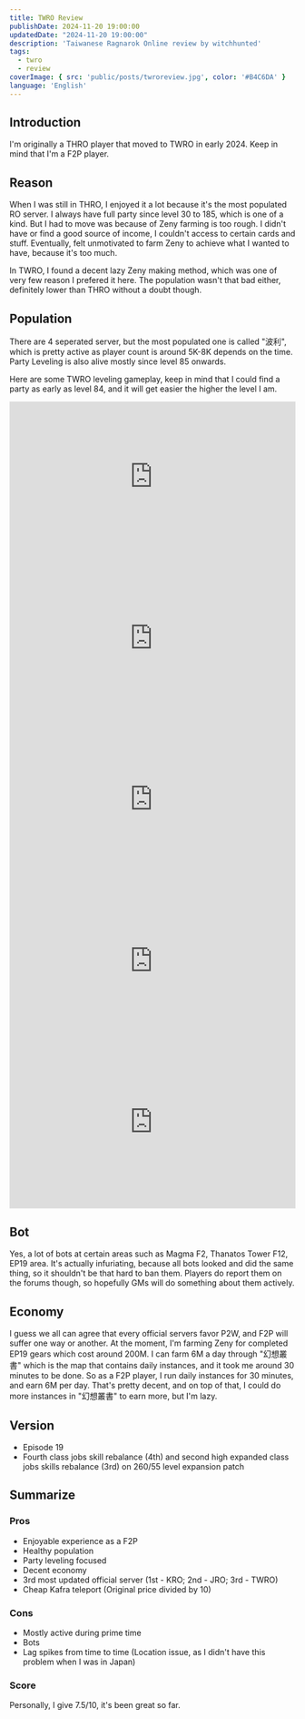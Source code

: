 ```yaml
---
title: TWRO Review
publishDate: 2024-11-20 19:00:00
updatedDate: "2024-11-20 19:00:00"
description: 'Taiwanese Ragnarok Online review by witchhunted'
tags:
  - twro
  - review
coverImage: { src: 'public/posts/twroreview.jpg', color: '#B4C6DA' }
language: 'English'
---
```



## Introduction

I'm originally a THRO player that moved to TWRO in early 2024. Keep in mind that I'm a F2P player.

## Reason

When I was still in THRO, I enjoyed it a lot because it's the most populated RO server. I always have full party since level 30 to 185,
which is one of a kind. But I had to move was because of Zeny farming is too rough.
I didn't have or find a good source of income, I couldn't access to certain cards and stuff.
Eventually, felt unmotivated to farm Zeny to achieve what I wanted to have, because it's too much.

In TWRO, I found a decent lazy Zeny making method, which was one of very few reason I prefered it here. The population wasn't that bad either,
definitely lower than THRO without a doubt though.

## Population

There are 4 seperated server, but the most populated one is called "波利", which is pretty active as player count is around 5K-8K depends on the time.
Party Leveling is also alive mostly since level 85 onwards.

Here are some TWRO leveling gameplay, keep in mind that I could find a party as early as level 84, and it will get easier the higher the level I am.

<Collapse title="Level 84 High Wizard @ ve_fild07">
<span><div style="position: relative; padding-bottom: 56.25%; height: 0; overflow: hidden; max-width: 100%; background-color: #000;">
  <iframe style="position: absolute; top: 0; left: 0; width: 100%; height: 100%; border: none;" 
          src="https://www.youtube-nocookie.com/embed/bmG--i1_wWI?si=2Fs48PkEfLb_1xON" 
          title="YouTube video player" 
          allow="accelerometer; autoplay; clipboard-write; encrypted-media; gyroscope; picture-in-picture; web-share" 
          referrerpolicy="strict-origin-when-cross-origin" 
          allowfullscreen></iframe>
</div>
</span>
</Collapse>

<Collapse title="Level 92 High Priest @ ve_fild07">
<span><div style="position: relative; padding-bottom: 56.25%; height: 0; overflow: hidden; max-width: 100%; background-color: #000;">
  <iframe style="position: absolute; top: 0; left: 0; width: 100%; height: 100%; border: none;" 
          src="https://www.youtube-nocookie.com/embed/WvcgPdpZqvI?si=PPm8hgl--0u96sWa" 
          title="YouTube video player" 
          allow="accelerometer; autoplay; clipboard-write; encrypted-media; gyroscope; picture-in-picture; web-share" 
          referrerpolicy="strict-origin-when-cross-origin" 
          allowfullscreen></iframe></div></span>
</Collapse>

<Collapse title="Level 108 High Priest @ Rachel Sanctuary">
<span><div style="position: relative; padding-bottom: 56.25%; height: 0; overflow: hidden; max-width: 100%; background-color: #000;">
  <iframe style="position: absolute; top: 0; left: 0; width: 100%; height: 100%; border: none;" 
          src="https://www.youtube-nocookie.com/embed/27im4UELDHs?si=JE4fUXWTqaJqDmCg" 
          title="YouTube video player" 
          allow="accelerometer; autoplay; clipboard-write; encrypted-media; gyroscope; picture-in-picture; web-share" 
          referrerpolicy="strict-origin-when-cross-origin" 
          allowfullscreen></iframe></div></span>
</Collapse>

<Collapse title="Level 176 Minstrel @ Illusion of Labyrinth">
<span><div style="position: relative; padding-bottom: 56.25%; height: 0; overflow: hidden; max-width: 100%; background-color: #000;">
  <iframe style="position: absolute; top: 0; left: 0; width: 100%; height: 100%; border: none;" 
          src="https://www.youtube-nocookie.com/embed/UDc6JkVdEMM?si=aKCYUcw1GgxSgGF1" 
          title="YouTube video player" 
          allow="accelerometer; autoplay; clipboard-write; encrypted-media; gyroscope; picture-in-picture; web-share" 
          referrerpolicy="strict-origin-when-cross-origin" 
          allowfullscreen></iframe></div></span>
</Collapse>

<Collapse title="Level 192 Minstrel @ Odin F4">
<span><div style="position: relative; padding-bottom: 56.25%; height: 0; overflow: hidden; max-width: 100%; background-color: #000;">
  <iframe style="position: absolute; top: 0; left: 0; width: 100%; height: 100%; border: none;" 
          src="https://www.youtube-nocookie.com/embed/2EwBMW84Uws?si=CwUSIIG_jwIy8z_2" 
          title="YouTube video player" 
          allow="accelerometer; autoplay; clipboard-write; encrypted-media; gyroscope; picture-in-picture; web-share" 
          referrerpolicy="strict-origin-when-cross-origin" 
          allowfullscreen></iframe></div></span>
</Collapse>

## Bot

Yes, a lot of bots at certain areas such as Magma F2, Thanatos Tower F12, EP19 area. It's actually infuriating, because all bots looked and did the same thing,
so it shouldn't be that hard to ban them. Players do report them on the forums though, so hopefully GMs will do something about them actively.

## Economy

I guess we all can agree that every official servers favor P2W, and F2P will suffer one way or another. At the moment, I'm farming Zeny for completed EP19 gears which cost around
200M. I can farm 6M a day through "幻想叢書" which is the map that contains daily instances, and it took me around 30 minutes to be done.
So as a F2P player, I run daily instances for 30 minutes, and earn 6M per day. That's pretty decent, and on top of that, I could do more instances in "幻想叢書" to earn more,
but I'm lazy.

## Version

- Episode 19
- Fourth class jobs skill rebalance (4th) and second high expanded class jobs skills rebalance (3rd) on 260/55 level expansion patch

## Summarize

### Pros

- Enjoyable experience as a F2P
- Healthy population
- Party leveling focused
- Decent economy
- 3rd most updated official server (1st - KRO; 2nd - JRO; 3rd - TWRO)
- Cheap Kafra teleport (Original price divided by 10)

### Cons

- Mostly active during prime time
- Bots
- Lag spikes from time to time (Location issue, as I didn't have this problem when I was in Japan)

### Score

Personally, I give 7.5/10, it's been great so far.